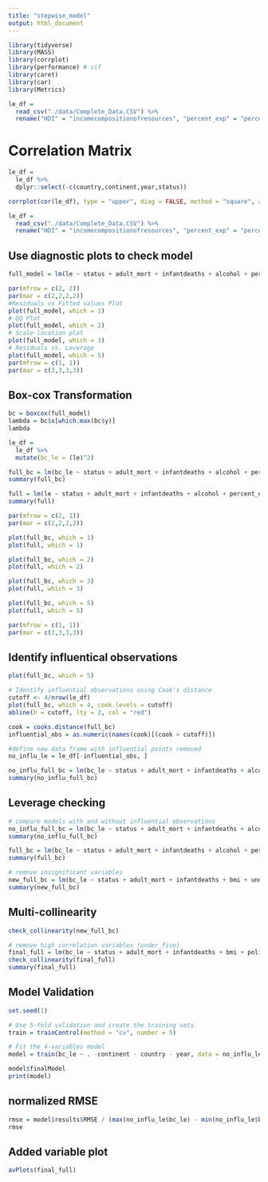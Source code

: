 ```yaml
---
title: "stepwise_model"
output: html_document
---
```


```r
library(tidyverse)
library(MASS)
library(corrplot)
library(performance) # vif
library(caret)
library(car)
library(Metrics)

```


```r
le_df = 
  read_csv("./data/Complete_Data.CSV") %>% 
  rename("HDI" = "incomecompositionofresources", "percent_exp" = "percentageexpenditure", "total_exp" = "totalexpenditure", "le" = "lifeexpectancy", "adult_mort" = "adult_mortality", "thin_1_19" = "thinness1_19years", "thin_5_9" = "thinness5_9years", "under_five" = "under_fivedeaths")
```

# Correlation Matrix
```r
le_df =
  le_df %>%
  dplyr::select(-c(country,continent,year,status))

corrplot(cor(le_df), type = "upper", diag = FALSE, method = "square", addCoef.col = "black", number.cex = .5, tl.col = "black", tl.cex = .9)
```

```r
le_df = 
  read_csv("./data/Complete_Data.CSV") %>% 
  rename("HDI" = "incomecompositionofresources", "percent_exp" = "percentageexpenditure", "total_exp" = "totalexpenditure", "le" = "lifeexpectancy", "adult_mort" = "adult_mortality", "thin_1_19" = "thinness1_19years", "thin_5_9" = "thinness5_9years", "under_five" = "under_fivedeaths")
```


## Use diagnostic plots to check model

```r
full_model = lm(le ~ status + adult_mort + infantdeaths + alcohol + percent_exp + hepatitis_b + measles + bmi + under_five + polio + total_exp + diphtheria + hiv_aids + gdp + population + thin_1_19 + thin_5_9 + HDI + schooling, data = le_df)

par(mfrow = c(2, 2))
par(mar = c(2,2,2,2))
#Residuals vs Fitted values Plot
plot(full_model, which = 1)
# QQ Plot
plot(full_model, which = 2)
# Scale-location plot
plot(full_model, which = 3)
# Residuals vs. Leverage
plot(full_model, which = 5)
par(mfrow = c(1, 1)) 
par(mar = c(3,3,3,3))

```

## Box-cox Transformation
```r
bc = boxcox(full_model)
lambda = bc$x[which.max(bc$y)]
lambda

le_df =
  le_df %>% 
  mutate(bc_le = (le)^2)

full_bc = lm(bc_le ~ status + adult_mort + infantdeaths + alcohol + percent_exp + hepatitis_b + measles + bmi + under_five + polio + total_exp + diphtheria + hiv_aids + gdp + population + thin_1_19 + thin_5_9 + HDI + schooling, data = le_df)
summary(full_bc)

full = lm(le ~ status + adult_mort + infantdeaths + alcohol + percent_exp + hepatitis_b + measles + bmi + under_five + polio + total_exp + diphtheria + hiv_aids + gdp + population + thin_1_19 + thin_5_9 + HDI + schooling, data = le_df)
summary(full)

par(mfrow = c(2, 1))
par(mar = c(2,2,2,2))

plot(full_bc, which = 1)  
plot(full, which = 1)

plot(full_bc, which = 2)  
plot(full, which = 2)

plot(full_bc, which = 3)  
plot(full, which = 3)

plot(full_bc, which = 5)  
plot(full, which = 5)

par(mfrow = c(1, 1)) 
par(mar = c(3,3,3,3))
```

## Identify influentical observations

```r
plot(full_bc, which = 5)

# Identify influential observations using Cook's distance
cutoff <- 4/nrow(le_df)
plot(full_bc, which = 4, cook.levels = cutoff)
abline(h = cutoff, lty = 2, col = "red")

cook = cooks.distance(full_bc)
influential_obs = as.numeric(names(cook)[(cook > cutoff)])

#define new data frame with influential points removed
no_influ_le = le_df[-influential_obs, ]

no_influ_full_bc = lm(bc_le ~ status + adult_mort + infantdeaths + alcohol + percent_exp + hepatitis_b + measles + bmi + under_five + polio + total_exp + diphtheria + hiv_aids + gdp + population + thin_1_19 + thin_5_9 + HDI + schooling, data = no_influ_le)
summary(no_influ_full_bc)
```

## Leverage checking 

```r
# compare models with and without influential observations
no_influ_full_bc = lm(bc_le ~ status + adult_mort + infantdeaths + alcohol + percent_exp + hepatitis_b + measles + bmi + under_five + polio + total_exp + diphtheria + hiv_aids + gdp + population + thin_1_19 + thin_5_9 + HDI + schooling, data = no_influ_le)
summary(no_influ_full_bc)

full_bc = lm(bc_le ~ status + adult_mort + infantdeaths + alcohol + percent_exp + hepatitis_b + measles + bmi + under_five + polio + total_exp + diphtheria + hiv_aids + gdp + population + thin_1_19 + thin_5_9 + HDI + schooling, data = le_df)
summary(full_bc)
```

```r
# remove insignificant variables 
new_full_bc = lm(bc_le ~ status + adult_mort + infantdeaths + bmi + under_five + polio + total_exp + diphtheria + hiv_aids + gdp + HDI + schooling, data = no_influ_le)
summary(new_full_bc)
```


## Multi-collinearity

```r
check_collinearity(new_full_bc)

# remove high correlation variables (under_five)
final_full = lm(bc_le ~ status + adult_mort + infantdeaths + bmi + polio + total_exp + diphtheria + hiv_aids + gdp + HDI + schooling, data = no_influ_le)
check_collinearity(final_full)
summary(final_full)
```

## Model Validation

```r
set.seed(1)

# Use 5-fold validation and create the training sets
train = trainControl(method = "cv", number = 5)

# Fit the 4-variables model
model = train(bc_le ~ . -continent - country - year, data = no_influ_le, trControl = train, method = 'lm', na.action = na.pass)

model$finalModel
print(model)
```

## normalized RMSE

```r
rmse = model$results$RMSE / (max(no_influ_le$bc_le) - min(no_influ_le$bc_le))
rmse
```


## Added variable plot

```r
avPlots(final_full)
```



